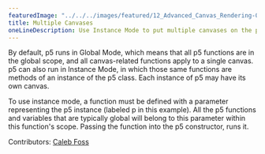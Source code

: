 ---
featuredImage: "../../../images/featured/12_Advanced_Canvas_Rendering-01_Multiple_Canvases-thumbnail.png"
title: Multiple Canvases
oneLineDescription: Use Instance Mode to put multiple canvases on the page.
---

By default, p5 runs in Global Mode, which means that
all p5 functions are in the global scope, and all canvas-related functions
apply to a single canvas. p5 can also run in Instance Mode, in which those
same functions are methods of an instance of the p5 class. Each instance of
p5 may have its own canvas.

To use instance mode, a function must be defined with a parameter representing
the p5 instance (labeled p in this example). All the p5 functions and variables
that are typically global will belong to this parameter within this function's
scope. Passing the function into the p5 constructor, runs it.

Contributors: <a href="https://github.com/calebfoss" target="_blank">Caleb Foss</a>